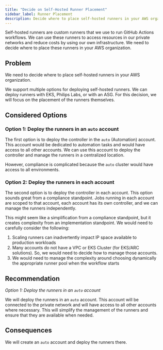 ```yaml
---
title: "Decide on Self-Hosted Runner Placement"
sidebar_label: Runner Placement
description: Decide where to place self-hosted runners in your AWS organization
---
```


<Intro>
Self-hosted runners are custom runners that we use to run GitHub Actions workflows. We can use these runners to access resources in our private networks and reduce costs by using our own infrastructure. We need to decide where to place these runners in your AWS organization.
</Intro>

## Problem

We need to decide where to place self-hosted runners in your AWS organization.

We support multiple options for deploying self-hosted runners. We can deploy runners with EKS, Philips Labs, or with an ASG. For this decision, we will focus on the placement of the runners themselves.

## Considered Options

### Option 1: Deploy the runners in an `auto` account

The first option is to deploy the controller in the `auto` (Automation) account. This account would be dedicated to automation tasks and would have access to all other accounts. We can use this account to deploy the controller and manage the runners in a centralized location.

However, compliance is complicated because the `auto` cluster would have access to all environments.

### Option 2: Deploy the runners in each account

The second option is to deploy the controller in each account. This option sounds great from a compliance standpoint. Jobs running in each account are scoped to that account, each account has its own controller, and we can manage the runners independently.

This might seem like a simplification from a compliance standpoint, but it creates complexity from an implementation standpoint. We would need to carefully consider the following:

1. Scaling runners can inadvertently impact IP space available to production workloads
2. Many accounts do not have a VPC or EKS Cluster (for EKS/ARC solutions). So, we would need to decide how to manage those accounts.
3. We would need to manage the complexity around choosing dynamically the appropriate runner pool when the workflow starts

## Recommendation

_Option 1: Deploy the runners in an `auto` account_

We will deploy the runners in an `auto` account. This account will be connected to the private network and will have access to all other accounts where necessary. This will simplify the management of the runners and ensure that they are available when needed.

## Consequences

We will create an `auto` account and deploy the runners there.
